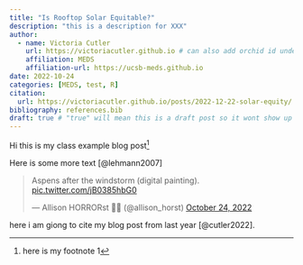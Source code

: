 ```yaml
---
title: "Is Rooftop Solar Equitable?"
description: "this is a description for XXX"
author:
  - name: Victoria Cutler
    url: https://victoriacutler.github.io # can also add orchid id under here
    affiliation: MEDS 
    affiliation-url: https://ucsb-meds.github.io
date: 2022-10-24
categories: [MEDS, test, R]
citation:
  url: https://victoriacutler.github.io/posts/2022-12-22-solar-equity/
bibliography: references.bib
draft: true # "true" will mean this is a draft post so it wont show up on my site
---
```


Hi this is my class example blog post[^1]

[^1]: here is my footnote 1

Here is some more text [@lehmann2007]

<blockquote class="twitter-tweet">

<p lang="en" dir="ltr">

Aspens after the windstorm (digital painting). <a href="https://t.co/jB0385hbG0">pic.twitter.com/jB0385hbG0</a>

</p>

--- Allison HORRORst 👻🎃 (@allison_horst) <a href="https://twitter.com/allison_horst/status/1584354776552116226?ref_src=twsrc%5Etfw">October 24, 2022</a>

</blockquote>

```{=html}
<script async src="https://platform.twitter.com/widgets.js" charset="utf-8"></script>
```
here i am giong to cite my blog post from last year [@cutler2022].
